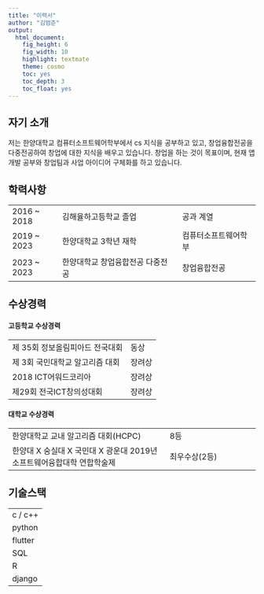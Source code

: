 ```yaml
---
title: "이력서"
author: "김범준"
output:
  html_document:
    fig_height: 6
    fig_width: 10
    highlight: textmate
    theme: cosmo
    toc: yes
    toc_depth: 3
    toc_float: yes
---
```


## 자기 소개

저는 한양대학교 컴퓨터소프트웨어학부에서 cs 지식을 공부하고 있고, 창업융합전공을 다중전공하여 창업에 대한 지식을 배우고 있습니다. 창업을 하는 것이 목표이며, 현재 앱개발 공부와 창업팀과 사업 아이디어 구체화를 하고 있습니다.

## 학력사항

|              |                                  |                      |
|--------------|----------------------------------|----------------------|
| 2016 \~ 2018 | 김해율하고등학교 졸업            | 공과 계열            |
| 2019 \~ 2023 | 한양대학교 3학년 재학            | 컴퓨터소프트웨어학부 |
| 2023 \~ 2023 | 한양대학교 창업융합전공 다중전공 | 창업융합전공         |

## 수상경력

#### 고등학교 수상경력

|                                 |        |
|---------------------------------|--------|
| 제 35회 정보올림피아드 전국대회 | 동상   |
| 제 3회 국민대학교 알고리즘 대회 | 장려상 |
| 2018 ICT어워드코리아            | 장려상 |
| 제29회 전국ICT창의성대회        | 장려상 |

#### 대학교 수상경력

|                                                                        |               |
|----------------------------------------------|--------------------------|
| 한양대학교 교내 알고리즘 대회(HCPC)                                    | 8등           |
| 한양대 X 숭실대 X 국민대 X 광운대 2019년 소프트웨어융합대학 연합학술제 | 최우수상(2등) |

## 기술스택

|         |
|---------|
| c / c++ |
| python  |
| flutter |
| SQL     |
| R       |
| django  |
